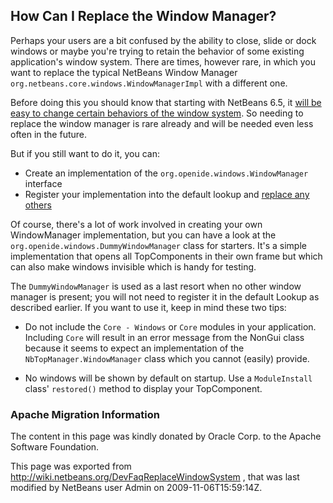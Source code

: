 <!--

    Licensed to the Apache Software Foundation (ASF) under one
    or more contributor license agreements.  See the NOTICE file
    distributed with this work for additional information
    regarding copyright ownership.  The ASF licenses this file
    to you under the Apache License, Version 2.0 (the
    "License"); you may not use this file except in compliance
    with the License.  You may obtain a copy of the License at

      http://www.apache.org/licenses/LICENSE-2.0

    Unless required by applicable law or agreed to in writing,
    software distributed under the License is distributed on an
    "AS IS" BASIS, WITHOUT WARRANTIES OR CONDITIONS OF ANY
    KIND, either express or implied.  See the License for the
    specific language governing permissions and limitations
    under the License.

-->

==How Can I Replace the Window Manager?==

Perhaps your users are a bit confused by the ability to close, slide or dock windows or maybe you're trying to retain the behavior of some existing application's window system.  There are times, however rare, in which you want to replace the typical NetBeans Window Manager <tt>org.netbeans.core.windows.WindowManagerImpl</tt> with a different one.

Before doing this you should know that starting with NetBeans 6.5, it [http://blogs.sun.com/geertjan/entry/limiting_the_netbeans_window_system will be easy to change certain behaviors of the window system].  So needing to replace the window manager is rare already and will be needed even less often in the future.

But if you still want to do it, you can:

* Create an implementation of the <tt>org.openide.windows.WindowManager</tt> interface
* Register your implementation into the default lookup and [http://wiki.netbeans.org/DevFaqLookupHowToOverride replace any others]

Of course, there's a lot of work involved in creating your own WindowManager implementation, but you can have a look at the <tt>org.openide.windows.DummyWindowManager</tt> class for starters.  It's a simple implementation that opens all TopComponents in their own frame but which can also make windows invisible which is handy for testing.  

The <tt>DummyWindowManager</tt> is used as a last resort when no other window manager is present; you will not need to register it in the default Lookup as described earlier.  If you want to use it, keep in mind these two tips:

* Do not include the <tt>Core - Windows</tt> or <tt>Core</tt> modules in your application.  Including <tt>Core</tt> will result in an error message from the NonGui class because it seems to expect an implementation of the <tt>NbTopManager.WindowManager</tt> class which you cannot (easily) provide.  

* No windows will be shown by default on startup.  Use a <tt>ModuleInstall</tt> class' <tt>restored()</tt> method to display your TopComponent.

===Apache Migration Information===

The content in this page was kindly donated by Oracle Corp. to the
Apache Software Foundation.

This page was exported from http://wiki.netbeans.org/DevFaqReplaceWindowSystem , 
that was last modified by NetBeans user Admin 
on 2009-11-06T15:59:14Z.


